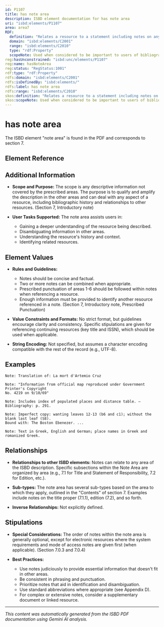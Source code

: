 ```yaml
---
id: P1107
title: has note area
description: ISBD element documentation for has note area
uri: "isbd:elements/P1107"
area: area7
RDF:
  definition: "Relates a resource to a statement including notes on any descriptive information that has not been given in other areas of the description."
  domain: "isbd:elements/C2001"
  range: "isbd:elements/C2010"
  type: "rdf:Property"
  scopeNote: Used when considered to be important to users of bibliographic records.
reg:hasUnconstrained: "isbd:unc/elements/P1107"
reg:name: hasNoteArea
reg:status: "RegStatus:1001"
rdf:type: "rdf:Property"
rdfs:domain: "isbd:elements/C2001"
rdfs:isDefinedBy: "isbd:elements/"
rdfs:label: has note area
rdfs:range: "isbd:elements/C2010"
skos:definition: "Relates a resource to a statement including notes on any descriptive information that has not been given in other areas of the description."
skos:scopeNote: Used when considered to be important to users of bibliographic records.
---
```

# has note area

The ISBD element "note area" is found in the PDF and corresponds to section 7.

## Element Reference


<ElementReference frontMatter={frontMatter} />

## Additional Information

- **Scope and Purpose:** The scope is any descriptive information not covered by the prescribed areas.  The purpose is to qualify and amplify the description in the other areas and can deal with any aspect of a resource, including bibliographic history and relationships to other resources.  (Section 7, Introductory note)

- **User Tasks Supported:**  The note area assists users in:
    - Gaining a deeper understanding of the resource being described.
    - Disambiguating information in other areas.
    - Understanding the resource's history and context.
    - Identifying related resources.



## Element Values

- **Rules and Guidelines:**
    - Notes should be concise and factual.
    - Two or more notes can be combined when appropriate.
    - Prescribed punctuation of areas 1-6 should be followed within notes when referencing a resource.
    - Enough information must be provided to identify another resource referenced in a note. (Section 7, Introductory note, Prescribed Punctuation)

- **Value Constraints and Formats:**  No strict format, but guidelines encourage clarity and consistency.  Specific stipulations are given for referencing continuing resources (key title and ISSN), which should be used when applicable.

- **String Encoding:**  Not specified, but assumes a character encoding compatible with the rest of the record (e.g., UTF-8).


## Examples


```
Note: Translation of: La mort d'Artemio Cruz
```

```
Note: "Information from official map reproduced under Government Printer's Copyright
No. 4219 on 9/10/69"
```

```
Note: Includes index of populated places and distance table. — Bibliography: p. 291.
```

```
Note: Imperfect copy: wanting leaves 12-13 (b6 and c1); without the blank last leaf (S8).
Bound with: The Boston Ebenezer. ...
```


```
Note: Text in Greek, English and German; place names in Greek and romanized Greek.
```


## Relationships

- **Relationships to other ISBD elements:** Notes can relate to any area of the ISBD description.  Specific subsections within the Note Area are organized by area (e.g., 7.1 for Title and Statement of Responsibility, 7.2 for Edition, etc.).

- **Sub-types:**  The note area has several sub-types based on the area to which they apply, outlined in the "Contents" of section 7.  Examples include notes on the title proper (7.1.1), edition (7.2), and so forth.

- **Inverse Relationships:** Not explicitly defined.



## Stipulations

- **Special Considerations:** The order of notes within the note area is generally optional, except for electronic resources where the system requirements and mode of access notes are given first (when applicable). (Section 7.0.3 and 7.0.4)

- **Best Practices:**
    - Use notes judiciously to provide essential information that doesn't fit in other areas.
    - Be consistent in phrasing and punctuation.
    - Prioritize notes that aid in identification and disambiguation.
    - Use standard abbreviations where appropriate (see Appendix D).
    - For complex or extensive notes, consider a supplementary document or linked resource.




---

*This content was automatically generated from the ISBD PDF documentation using Gemini AI analysis.*
